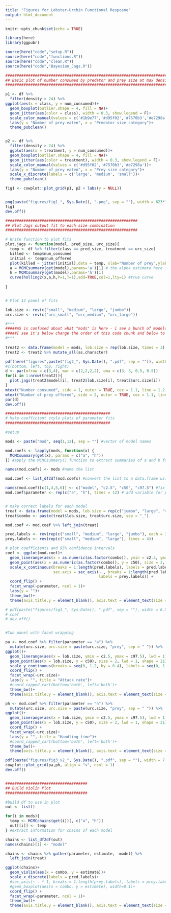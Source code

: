 ```yaml
---
title: "Figures for Lobster-Urchin Functional Resposne"
output: html_document
---
```


```r
knitr::opts_chunk$set(echo = TRUE)
```

```r

library(here)
library(ggpubr)

source(here("code","setup.R"))
source(here("code","functions.R"))
source(here("code","clean.R"))
source(here("code","Bayesian_Jags.R"))

```


```r

###############################################################################
## Basic plot of number consumed by predator and prey size at max density
##############################################################################

p1 <- df %>%
  filter(density > 24) %>%
ggplot(aes(x = class, y = num_consumed))+
  geom_boxplot(outlier.shape = 4, fill = NA)+
  geom_jitter(aes(color = class), width = 0.3, show.legend = F)+
  scale_color_manual(values = c('#1b9e77','#d95f02','#7570b3','#e7298a'))+
  labs(y = "Number of prey eaten", x = "Predator size category")+
  theme_pubclean()


p2 <- df %>%
  filter(density > 24) %>%
  ggplot(aes(x = treatment, y = num_consumed))+
  geom_boxplot(outlier.shape = 4, fill = NA)+
  geom_jitter(aes(color = treatment), width = 0.3, show.legend = F)+
  scale_color_manual(values = c('#d95f02','#7570b3','#e7298a'))+
  labs(y = "Number of prey eaten", x = "Prey size category")+
  scale_x_discrete(labels = c('large', 'medium', 'small'))+
  theme_pubclean()

fig1 <- cowplot::plot_grid(p1, p2 + labs(y = NULL))


png(paste("figures/fig1_", Sys.Date(), ".png", sep = ""), width = 623*1.2, height = 369*1.2)
fig1
dev.off()
```

```r

##########################################################
## Plot Jags output fit to each size combination
##########################################################

# Write function to plot fits
plot.jags <- function(model, pred_size, urc_size){
  temp <- df %>% filter(class == pred_size, treatment == urc_size)
  killed <- temp$num_consumed
  initial <- temp$num_offered
  plot(killed ~ jitter(initial),data = temp, xlab="Number of prey",ylab="Number consumed", ylim = c(0,26), main = paste(pred_size, "lobster", "-", strsplit(urc_size, "_")[[1]][2], "urchins"))
  a = MCMCsummary(get(model),params='a')[1] # the alpha estimate here is often bounding up against zero
  h = MCMCsummary(get(model),params='h')[1]
  curve(holling2(x,a,h,P=1,T=1),add=TRUE,col=1,lty=1) #true curve
  
}


# Plot 12 panel of fits

lob.size <- rev(c("small", "medium", "large", "jumbo"))
urc.size <- rev(c("urc_small", "urc_medium", "urc_large"))

#***
#####AS is confused about what "mods" is here - i see a bunch of models in the bayesian fits but not mods? oh okay
#####I see it's below change the order of this code chunk and below to make sure mods is already defined 
#***
  
treat2 <- data.frame(model = mods, lob.size = rep(lob.size, times = 3), urc.size = rep(urc.size, each = 4))
treat2 <- treat2 %>% mutate_all(as.character)

pdf(here("figures",paste("fig2_", Sys.Date(), ".pdf", sep = "")), width = 11, height = 7)
#c(bottom, left, top, right)
d <- par(mfrow = c(3,4), mar = c(2,2,2,2), oma = c(3, 3, 0.5, 0.5))
for(i in 1:nrow(treat2)){
  plot.jags(treat2$model[i], treat2$lob.size[i], treat2$urc.size[i])
}
mtext("Number consumed", side = 1, outer = TRUE, cex = 1.1, line = 1.2, font =2)
mtext("Number of prey offered", side = 2, outer = TRUE, cex = 1.1, line = 1.2, font = 2)
par(d)
dev.off()

```

```r

##############################################
# Make coefficient style plots of parameter fits
##############################################

#setup

mods <- paste("mod", seq(1,12), sep = "") #vector of model names

mod.coefs <- lapply(mods, function(x) {
  MCMCsummary(get(x), params = c("a", "h"))
}) #apply the MCMCsummary() function to extract summaries of a and h for each model

names(mod.coefs) <- mods #name the list 

mod.coef <- list_df2df(mod.coefs) #convert the list to a data.frame using the nifty qdap package function

names(mod.coef)[c(1,4,5,6)] <- c("model", "c2.5", "c50", "c97.5") #fix the name
mod.coef$parameter <- rep(c("a", "h"), times = 12) # add variable for parameter


# make correct labels for each model
treat <- data.frame(model = mods, lob.size = rep(c("jumbo", "large", "medium", "small"), times = 3), urc.size = rep(c("large", "medium", "small"), each = 4))
treat$combo <- paste(treat$lob.size, treat$urc.size, sep = "_")

mod.coef <- mod.coef %>% left_join(treat)

pred.labels <- rev(rep(c("small", "medium", "large", "jumbo"), each = 3))
prey.labels <- rev(rep(c("small", "medium", "large"), times = 4))

# plot coefficients and 95% confidence intervals
coef <- ggplot(mod.coef)+
  geom_linerange(aes(x = as.numeric(as.factor(combo)), ymin = c2.5, ymax = c97.5), lwd = 1) +
  geom_point(aes(x = as.numeric(as.factor(combo)), y = c50), size = 2, lwd = 1, shape = 21)+
  scale_x_continuous(breaks = 1:length(pred.labels), labels = pred.labels, 
                     sec.axis = sec_axis(~., breaks = 1:length(pred.labels), 
                                         labels = prey.labels)) +
  coord_flip() +
  facet_wrap(~parameter, ncol = 1)+
  labs(y = "")+
  theme_bw()+
  theme(axis.title.y = element_blank(), axis.text = element_text(size = 12), axis.title = element_text(size = 14))

# pdf(paste("figures/fig3_", Sys.Date(), ".pdf", sep = ""), width = 6.5 , height = 10)
# coef
# dev.off()


#Two panel with facet wrapping

pa <- mod.coef %>% filter(parameter == "a") %>%
  mutate(urc.size, urc.size = paste(urc.size, "prey", sep = " ")) %>%
ggplot()+
  geom_linerange(aes(x = lob.size, ymin = c2.5, ymax = c97.5), lwd = 1) +
  geom_point(aes(x = lob.size, y = c50), size = 2, lwd = 1, shape = 21)+
  scale_y_continuous(breaks = seq(0, 1.2, by = 0.4), labels = seq(0, 1.2, by = 0.4) ) +
  coord_flip() +
  facet_wrap(~urc.size)+
  labs(y = "", title = "Attack rate")+
  #coord_capped_cart(bottom='both', left='both')+
  theme_bw()+
  theme(axis.title.y = element_blank(), axis.text = element_text(size = 12), axis.title = element_text(size = 14))

ph <- mod.coef %>% filter(parameter == "h") %>%
  mutate(urc.size, urc.size = paste(urc.size, "prey", sep = " ")) %>%
ggplot()+
  geom_linerange(aes(x = lob.size, ymin = c2.5, ymax = c97.5), lwd = 1) +
  geom_point(aes(x = lob.size, y = c50), size = 2, lwd = 1, shape = 21)+
  coord_flip() +
  facet_wrap(~urc.size)+
  labs(y = "", title = "Handling time")+
  #coord_capped_cart(bottom='both', left='both')+
  theme_bw()+
  theme(axis.title.y = element_blank(), axis.text = element_text(size = 12), axis.title = element_text(size = 14))

pdf(paste("figures/fig3_v2_", Sys.Date(), ".pdf", sep = ""), width = 7 , height = 5)
cowplot::plot_grid(pa,ph, align = "v", ncol = 1)
dev.off()


####################################
## Build Violin Plot
####################################

#build df to use in plot
out <- list()

for(i in mods){
  temp <- MCMCchains(get(i))[, c("a", "h")]
  out[[i]] <- temp
} #extract information for chains of each model

chains <- list_df2df(out)
names(chains)[1] <- "model"

chains <- chains %>% gather(parameter, estimate, -model) %>%
  left_join(treat)

ggplot(chains)+
  geom_violin(aes(x = combo, y = estimate))+
  scale_x_discrete(labels = pred.labels)+
  #sec_axis(~ . * 1, breaks = 1:length(prey.labels), labels = prey.labels)+
  #geom_boxplot(aes(x = combo, y = estimate), width=0.1)+
  coord_flip() +
  facet_wrap(~parameter, ncol = 1)+
  theme_bw()+
  theme(axis.title.y = element_blank(), axis.text = element_text(size = 12), axis.title = element_text(size = 14))

```

